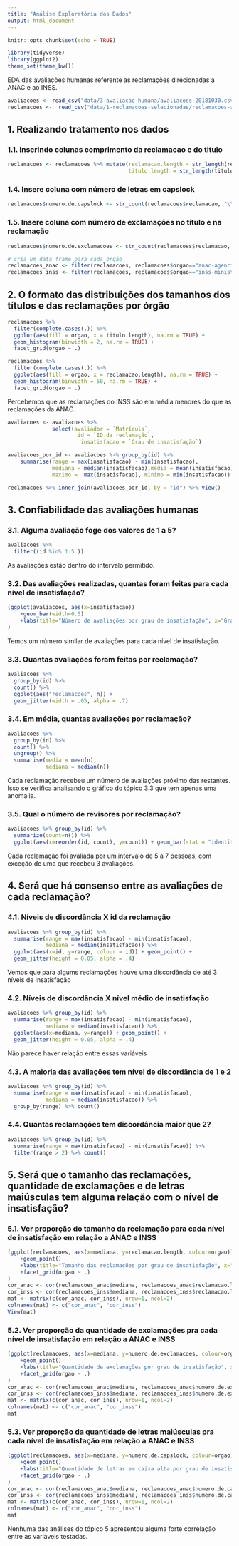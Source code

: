 ```yaml
---
title: "Análise Exploratória dos Dados"
output: html_document
---
```


```r
knitr::opts_chunk$set(echo = TRUE)

library(tidyverse)
library(ggplot2)
theme_set(theme_bw())
```

EDA das avaliações humanas referente as reclamações direcionadas a ANAC e ao INSS.


```r
avaliacoes <- read_csv("data/3-avaliacao-humana/avaliacoes-20181030.csv")
reclamacoes <-  read_csv("data/1-reclamacoes-selecionadas/reclamacoes-avaliadas.csv")
```

## 1. Realizando tratamento nos dados
### 1.1. Inserindo colunas comprimento da reclamacao e do titulo
```r
reclamacoes <- reclamacoes %>% mutate(reclamacao.length = str_length(reclamacao),
                                      titulo.length = str_length(titulo))
```

### 1.4. Insere coluna com número de letras em capslock
```r
reclamacoes$numero.de.capslock <- str_count(reclamacoes$reclamacao, "\\b[A-Z]{2,}\\b")
```

### 1.5. Insere coluna com número de exclamações no titulo e na reclamação
```r
reclamacoes$numero.de.exclamacoes <- str_count(reclamacoes$reclamacao, "!")
```

```r
# cria um data frame para cada orgão
reclamacoes_anac <- filter(reclamacoes, reclamacoes$orgao=="anac-agencia-nacional-de-aviacao-civil")
reclamacoes_inss <- filter(reclamacoes, reclamacoes$orgao=="inss-ministerio-da-previdencia-social")
```


## 2. O formato das distribuições dos tamanhos dos títulos e das reclamações por órgão
```r
reclamacoes %>% 
  filter(complete.cases(.)) %>% 
  ggplot(aes(fill = orgao, x = titulo.length), na.rm = TRUE) + 
  geom_histogram(binwidth = 2, na.rm = TRUE) + 
  facet_grid(orgao ~ .)

reclamacoes %>% 
  filter(complete.cases(.)) %>% 
  ggplot(aes(fill = orgao, x = reclamacao.length), na.rm = TRUE) + 
  geom_histogram(binwidth = 50, na.rm = TRUE) + 
  facet_grid(orgao ~ .)
```

Percebemos que as reclamações do INSS são em média menores do que as reclamações da ANAC.

```r
avaliacoes <- avaliacoes %>% 
              select(avaliador = `Matrícula`, 
                      id = `ID da reclamação`, 
                       insatisfacao = `Grau de insatisfação`)

avaliacoes_por_id <- avaliacoes %>% group_by(id) %>% 
    summarise(range = max(insatisfacao) - min(insatisfacao),
              mediana = median(insatisfacao),media = mean(insatisfacao),
              maximo =  max(insatisfacao), minimo = min(insatisfacao))

reclamacoes %>% inner_join(avaliacoes_por_id, by = "id") %>% View()
```


## 3. Confiabilidade das avaliações humanas
### 3.1. Alguma avaliação foge dos valores de 1 a 5?
```r
avaliacoes %>% 
  filter((id %in% 1:5 ))
```

As avaliações estão dentro do intervalo permitido.

### 3.2. Das avaliações realizadas, quantas foram feitas para cada nível de insatisfação?
```r
(ggplot(avaliacoes, aes(x=insatisfacao))
    +geom_bar(width=0.5)
    +labs(title="Número de avaliações por grau de insatisfação", x="Grau de insatisfação", y="Quantidade de avaliações")
)
```

Temos um número similar de avaliações para cada nível de insatisfação.

### 3.3. Quantas avaliações foram feitas por reclamação?
```r
avaliacoes %>% 
  group_by(id) %>% 
  count() %>% 
  ggplot(aes("reclamacoes", n)) + 
  geom_jitter(width = .05, alpha = .7)
```

### 3.4. Em média, quantas avaliações por reclamação?
```r
avaliacoes %>% 
  group_by(id) %>% 
  count() %>%
  ungroup() %>% 
  summarise(media = mean(n), 
            mediana = median(n))
```

Cada reclamação recebeu um número de avaliações próximo das restantes. Isso se verifica analisando o gráfico do tópico 3.3 que tem apenas uma anomalia.

### 3.5. Qual o número de revisores por reclamação?
```r
avaliacoes %>% group_by(id) %>% 
  summarize(count=n()) %>% 
  ggplot(aes(x=reorder(id, count), y=count)) + geom_bar(stat = "identity")
```

Cada reclamação foi avaliada por um intervalo de 5 à 7 pessoas, com exceção de uma que recebeu 3 avaliações.

## 4. Será que há consenso entre as avaliações de cada reclamação?
### 4.1. Níveis de discordância X id da reclamação
```r
avaliacoes %>% group_by(id) %>% 
  summarise(range = max(insatisfacao) - min(insatisfacao),
            mediana = median(insatisfacao)) %>% 
  ggplot(aes(x=id, y=range, colour = id)) + geom_point() +
  geom_jitter(height = 0.05, alpha = .4)
```

Vemos que para algums reclamações houve uma discordância de até 3 níveis de insatisfação

### 4.2. Níveis de discordância X nível médio de insatisfação
```r
avaliacoes %>% group_by(id) %>% 
  summarise(range = max(insatisfacao) - min(insatisfacao),
            mediana = median(insatisfacao)) %>% 
  ggplot(aes(x=mediana, y=range)) + geom_point() +
  geom_jitter(height = 0.05, alpha = .4)
```

Não parece haver relação entre essas variáveis

### 4.3. A maioria das avaliações tem nível de discordância de 1 e 2
```r
avaliacoes %>% group_by(id) %>% 
  summarise(range = max(insatisfacao) - min(insatisfacao),
            mediana = median(insatisfacao)) %>% 
  group_by(range) %>% count()
```

### 4.4. Quantas reclamações tem discordância maior que 2?
```r
avaliacoes %>% group_by(id) %>% 
  summarise(range = max(insatisfacao) - min(insatisfacao)) %>% 
  filter(range > 2) %>% count()
```


## 5. Será que o tamanho das reclamações, quantidade de exclamações e de letras maiúsculas tem alguma relação com o nível de insatisfação?
### 5.1. Ver proporção do tamanho da reclamação para cada nível de insatisfação em relação a ANAC e INSS
```r
(ggplot(reclamacoes, aes(x=mediana, y=reclamacao.length, colour=orgao))
    +geom_point()
    +labs(title="Tamanho das reclamações por grau de insatisfação", x="Grau de insatisfação geral", y="Quantidade de caracteres da reclamação")
    +facet_grid(orgao ~ .)
)
cor_anac <- cor(reclamacoes_anac$mediana, reclamacoes_anac$reclamacao.length)
cor_inss <- cor(reclamacoes_inss$mediana, reclamacoes_inss$reclamacao.length)
mat <- matrix(c(cor_anac, cor_inss), nrow=1, ncol=2)
colnames(mat) <- c("cor_anac", "cor_inss")
View(mat)
```

### 5.2. Ver proporção da quantidade de exclamações pra cada nível de insatisfação em relação a ANAC e INSS
```r
(ggplot(reclamacoes, aes(x=mediana, y=numero.de.exclamacoes, colour=orgao))
    +geom_point()
    +labs(title="Quantidade de exclamações por grau de insatisfação", x="Grau de insatisfação geral", y="Quantidade de exclamações")
    +facet_grid(orgao ~ .)
)
cor_anac <- cor(reclamacoes_anac$mediana, reclamacoes_anac$numero.de.exclamacoes)
cor_inss <- cor(reclamacoes_inss$mediana, reclamacoes_inss$numero.de.exclamacoes)
mat <- matrix(c(cor_anac, cor_inss), nrow=1, ncol=2)
colnames(mat) <- c("cor_anac", "cor_inss")
mat
```

### 5.3. Ver proporção da quantidade de letras maiúsculas pra cada nível de insatisfação em relação a ANAC e INSS
```r
(ggplot(reclamacoes, aes(x=mediana, y=numero.de.capslock, colour=orgao))
    +geom_point() 
    +labs(title="Quantidade de letras em caixa alta por grau de insatisfação", x="Grau de insatisfação geral", y="Quantidade de palavras em caixa alta")
    +facet_grid(orgao ~ .)
)
cor_anac <- cor(reclamacoes_anac$mediana, reclamacoes_anac$numero.de.capslock)
cor_inss <- cor(reclamacoes_inss$mediana, reclamacoes_inss$numero.de.capslock)
mat <- matrix(c(cor_anac, cor_inss), nrow=1, ncol=2)
colnames(mat) <- c("cor_anac", "cor_inss")
mat
```

Nenhuma das análises do tópico 5 apresentou alguma forte correlação entre as variáveis testadas.
